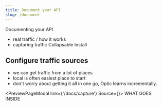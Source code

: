```yaml
---
title: Document your API
slug: /document
---
```



<MuiThemeProvider>


Documenting your API
- real traffic / how it works
- capturing traffic
Collapsable Install

<ExpandDocs title="1. Install Optic on your Development Machine" defaultOpen={false}>
  <InstallSlim/>
</ExpandDocs>

<ExpandDocs title="2. Add Optic to your project" defaultOpen={true}>
  <InstallSlim/>
</ExpandDocs>

## Configure traffic sources
- we can get traffic from a lot of places
- local is often easiest place to start
- don't worry about getting it all in one go, Optic learns incrementally.


<PreviewPageModal link={'/docs/capture'} Source={<InstallSlim/>}>
  WHAT GOES INSIDE
</PreviewPageModal>


</MuiThemeProvider>
